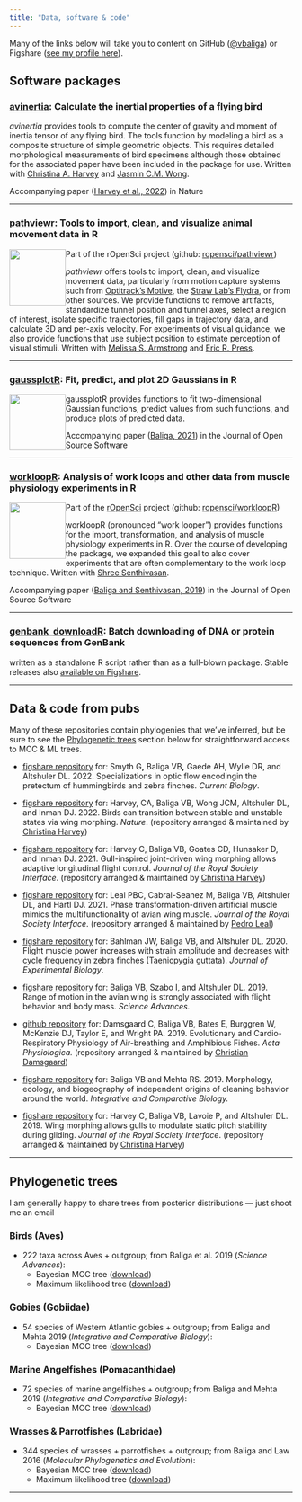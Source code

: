 ```yaml
---
title: "Data, software & code"
---
```


Many of the links below will take you to content on GitHub ([\@vbaliga](https://github.com/vbaliga)) or Figshare ([see my profile here](https://figshare.com/authors/Vikram_B_Baliga/4769286)).

## Software packages

### [avinertia](https://cran.r-project.org/web/packages/AvInertia/index.html): Calculate the inertial properties of a flying bird

*avinertia* provides tools to compute the center of gravity and moment of inertia tensor of any flying bird. The tools function by modeling a bird as a composite structure of simple geometric objects. This requires detailed morphological measurements of bird specimens although those obtained for the associated paper have been included in the package for use. Written with [Christina A. Harvey](https://www.christinaharvey.ca/) and [Jasmin C.M. Wong](https://research-information.bris.ac.uk/en/persons/jasmin-wong).

Accompanying paper ([Harvey et al., 2022](https://doi.org/10.1038/s41586-022-04477-8)) in Nature

------------------------------------------------------------------------

### [pathviewr](https://github.com/ropensci/pathviewr): Tools to import, clean, and visualize animal movement data in R

![](/images/pathviewrhex_600dpi_trns.png){fig-alt="pathviewr r package" style="float:left;" width="100"}

Part of the rOpenSci project (github: [ropensci/pathviewr](https://github.com/ropensci/pathviewr))

*pathviewr* offers tools to import, clean, and visualize movement data, particularly from motion capture systems such from [Optitrack's Motive](https://optitrack.com/products/motive/), the [Straw Lab's Flydra](https://github.com/strawlab/flydra), or from other sources. We provide functions to remove artifacts, standardize tunnel position and tunnel axes, select a region of interest, isolate specific trajectories, fill gaps in trajectory data, and calculate 3D and per-axis velocity. For experiments of visual guidance, we also provide functions that use subject position to estimate perception of visual stimuli. Written with [Melissa S. Armstrong](https://melissasarmstrong.com/) and [Eric R. Press](https://www.grad.ubc.ca/campus-community/meet-our-students/press-eric).

------------------------------------------------------------------------

### [gaussplotR](https://github.com/vbaliga/gaussplotR): Fit, predict, and plot 2D Gaussians in R

![](/images/gaussplotR.png){fig-alt="gaussplotR r package" style="float:left;" width="100"}

gaussplotR provides functions to fit two-dimensional Gaussian functions, predict values from such functions, and produce plots of predicted data.

Accompanying paper ([Baliga, 2021](https://doi.org/10.21105/joss.03074)) in the Journal of Open Source Software

------------------------------------------------------------------------

### [workloopR](https://github.com/ropensci/workloopR): Analysis of work loops and other data from muscle physiology experiments in R

![](/images/workloopR_icon_300dpi.png){fig-alt="workloopR r package" style="float:left;" width="100"}

Part of the [rOpenSci](https://ropensci.org/) project (github: [ropensci/workloopR](https://github.com/ropensci/workloopR))

workloopR (pronounced "work looper") provides functions for the import, transformation, and analysis of muscle physiology experiments in R. Over the course of developing the package, we expanded this goal to also cover experiments that are often complementary to the work loop technique. Written with [Shree Senthivasan](https://www.linkedin.com/in/shreeram-senthivasan-43b0881bb/).

Accompanying paper ([Baliga and Senthivasan, 2019](https://doi.org/10.21105/joss.01856)) in the Journal of Open Source Software

------------------------------------------------------------------------

### [genbank_downloadR](https://github.com/vbaliga/genbank_downloadR): Batch downloading of DNA or protein sequences from GenBank

written as a standalone R script rather than as a full-blown package. Stable releases also [available on Figshare](https://doi.org/10.6084/m9.figshare.12980189).

------------------------------------------------------------------------

## Data & code from pubs

Many of these repositories contain phylogenies that we've inferred, but be sure to see the [Phylogenetic trees](data-software-code.qmd#phylogenetic-trees) section below for straightforward access to MCC & ML trees.

-   [figshare repository](https://doi.org/10.6084/m9.figshare.19425737) for: Smyth G**,** Baliga VB**,** Gaede AH, Wylie DR, and Altshuler DL. 2022. Specializations in optic flow encodingin the pretectum of hummingbirds and zebra finches. *Current Biology*.

-   [figshare repository](https://figshare.com/collections/Supplement_to_Inertia_links_avian_morphology_to_flight_manoeuvrability/5503989) for: Harvey, CA, Baliga VB, Wong JCM, Altshuler DL, and Inman DJ. 2022. Birds can transition between stable and unstable states via wing morphing. *Nature*. (repository arranged & maintained by [Christina Harvey](https://figshare.com/authors/Christina_Harvey/4766004))

-   [figshare repository](https://rs.figshare.com/collections/Supplementary_material_from_Gull-inspired_joint-driven_wing_morphing_allows_adaptive_longitudinal_flight_control_/5438933) for: Harvey C, Baliga VB, Goates CD, Hunsaker D, and Inman DJ. 2021. Gull-inspired joint-driven wing morphing allows adaptive longitudinal flight control. *Journal of the Royal Society Interface*. (repository arranged & maintained by [Christina Harvey](https://figshare.com/authors/Christina_Harvey/4766004))

-   [figshare repository](https://rs.figshare.com/collections/Supplementary_material_from_Phase_transformation-driven_artificial_muscle_mimics_the_multi-functionality_of_avian_wing_muscle_/5675606) for: Leal PBC, Cabral-Seanez M, Baliga VB, Altshuler DL, and Hartl DJ. 2021. Phase transformation-driven artificial muscle mimics the multifunctionality of avian wing muscle. *Journal of the Royal Society Interface*. (repository arranged & maintained by [Pedro Leal](https://rs.figshare.com/authors/_/11598656))

-   [figshare repository](https://figshare.com/articles/dataset/Data_and_code_for_Flight_muscle_power_increases_with_strain_amplitude_and_decreases_with_cycle_frequency_in_zebra_finches_Taeniopygia_guttata_/12520733) for: Bahlman JW, Baliga VB, and Altshuler DL. 2020. Flight muscle power increases with strain amplitude and decreases with cycle frequency in zebra finches (Taeniopygia guttata). *Journal of Experimental Biology*.

-   [figshare repository](https://doi.org/10.6084/m9.figshare.8856161) for: Baliga VB, Szabo I, and Altshuler DL. 2019. Range of motion in the avian wing is strongly associated with flight behavior and body mass. *Science Advances.*

-   [github repository](https://github.com/christiandamsgaard/Evolution-of-air-breathing) for: Damsgaard C, Baliga VB, Bates E, Burggren W, McKenzie DJ, Taylor E, and Wright PA. 2019. Evolutionary and Cardio-Respiratory Physiology of Air-breathing and Amphibious Fishes. *Acta Physiologica.* (repository arranged & maintained by [Christian Damsgaard](https://github.com/christiandamsgaard))

-   [figshare repository](https://doi.org/10.6084/m9.figshare.7658597) for: Baliga VB and Mehta RS. 2019. Morphology, ecology, and biogeography of independent origins of cleaning behavior around the world. *Integrative and Comparative Biology.*

-   [figshare repository](https://doi.org/10.6084/m9.figshare.c.3977505.v1) for: Harvey C, Baliga VB, Lavoie P, and Altshuler DL. 2019. Wing morphing allows gulls to modulate static pitch stability during gliding. *Journal of the Royal Society Interface*. (repository arranged & maintained by [Christina Harvey](https://figshare.com/authors/Christina_Harvey/4766004))

------------------------------------------------------------------------

## Phylogenetic trees

I am generally happy to share trees from posterior distributions --- just shoot me an email

### Birds (Aves)

-   222 taxa across Aves + outgroup; from Baliga et al. 2019 (*Science Advances*):
    -   Bayesian MCC tree ([download](https://vikram-baliga.squarespace.com/s/Baliga-etal-Science-Advances_222s_Avian_MCCtree.tre))
    -   Maximum likelihood tree ([download](https://vikram-baliga.squarespace.com/s/Baliga-etal-Science-Advances_222s_Avian_MLtree.tre))

### Gobies (Gobiidae)

-   54 species of Western Atlantic gobies + outgroup; from Baliga and Mehta 2019 (*Integrative and Comparative Biology*):
    -   Bayesian MCC tree ([download](https://vikram-baliga.squarespace.com/s/Gobiidae_MCC.tre))

### Marine Angelfishes (Pomacanthidae)

-   72 species of marine angelfishes + outgroup; from Baliga and Mehta 2019 (*Integrative and Comparative Biology*):
    -   Bayesian MCC tree ([download](https://vikram-baliga.squarespace.com/s/Pomacanthidae_MCC.tre))

### Wrasses & Parrotfishes (Labridae)

-   344 species of wrasses + parrotfishes + outgroup; from Baliga and Law 2016 (*Molecular Phylogenetics and Evolution*):
    -   Bayesian MCC tree ([download](https://vikram-baliga.squarespace.com/s/BaligaLaw2016_344SP_MCC.nwk))
    -   Maximum likelihood tree ([download](https://vikram-baliga.squarespace.com/s/BaligaLaw2016_344SP_MLtree.nwk))

------------------------------------------------------------------------
